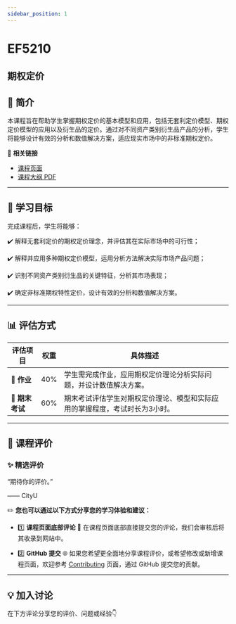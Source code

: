```yaml
---
sidebar_position: 1
---
```


# EF5210
## 期权定价

## **📘 简介**
本课程旨在帮助学生掌握期权定价的基本模型和应用，包括无套利定价模型、期权定价模型的应用以及衍生品的定价。通过对不同资产类别衍生品产品的分析，学生将能够设计有效的分析和数值解决方案，适应现实市场中的非标准期权定价。

🔗 **相关链接**
- [课程页面](https://www.cityu.edu.hk/catalogue/pg/202526/course/EF5210.htm)
- [课程大纲 PDF](https://www.cityu.edu.hk/catalogue/pg/202526/course/EF5210.pdf)

---

## **🎯 学习目标**

完成课程后，学生将能够：

✔️ 解释无套利定价的期权定价理念，并评估其在实际市场中的可行性；

✔️ 解释并应用多种期权定价模型，运用分析方法解决实际市场产品问题；

✔️ 识别不同资产类别衍生品的关键特征，分析其市场表现；

✔️ 确定非标准期权特性定价，设计有效的分析和数值解决方案。

---

## **📊 评估方式**

| **评估项目**          | **权重** | **具体描述**                                                                                       |
|----------------------|---------|---------------------------------------------------------------------------------------------------|
| **📄 作业**           | 40%     | 学生需完成作业，应用期权定价理论分析实际问题，并设计数值解决方案。                               |
| **📝 期末考试**       | 60%     | 期末考试评估学生对期权定价理论、模型和实际应用的掌握程度，考试时长为3小时。                    |

---

## **💬 课程评价**

### ✨ **精选评价**
<div className={commentStyles.commentBox}>
    <p className={commentStyles.commentText}>
        “期待你的评价。”
    </p>
    <p className={commentStyles.commentAuthor}>—— CityU</p>
</div>

✏️ **您也可以通过以下方式分享您的学习体验和建议：**

- 1️⃣ **课程页面底部评论**
💬 在课程页面底部直接提交您的评论，我们会审核后将其收录到网站中。

- 2️⃣ **GitHub 提交**
🌐 如果您希望更全面地分享课程评价，或希望修改或新增课程页面，欢迎参考 [Contributing](/contributing) 页面，通过 GitHub 提交您的贡献。



---

## **💡 加入讨论**

在下方评论分享您的评价、问题或经验👇
<Utterances />
